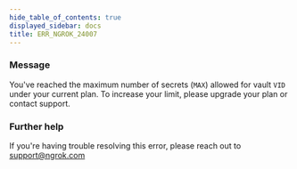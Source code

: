 ```yaml
---
hide_table_of_contents: true
displayed_sidebar: docs
title: ERR_NGROK_24007
---
```


### Message

You've reached the maximum number of secrets (`MAX`) allowed for vault `VID` under your current plan. To increase your limit, please upgrade your plan or contact support.

<ErrorDetails />

### Further help

If you're having trouble resolving this error, please reach out to [support@ngrok.com](mailto:support@ngrok.com?subject=Help%20with%20ERR_NGROK_24007)
